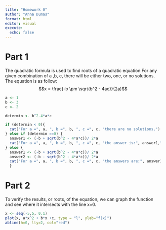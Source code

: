 ```yaml
---
title: "Homework 0"
author: "Anna Dumas"
format: html
editor: visual
execute:
  echo: false
---
```


# Part 1

The quadratic formula is used to find roots of a quadratic equation.For any given combination of a ,b, c, there will be either two, one, or no solutions. 
The equation is as follow: 
$$x = \frac{-b \pm \sqrt{b^2 - 4ac}}{2a}$$

```r
a <- 1
b <- 3
c <- 2

determin <- b^2-4*a*c

if (determin < 0){
  cat("For a =", a, ", b =", b, ", c =", c, "there are no solutions.")
} else if (determin ==0) {
  answer1 <- (-b + sqrt(b^2 - 4*a*c))/ 2*a
  cat("For a =", a, ", b =", b, ", c =", c, "the answer is:", answer1,".")
} else {
  answer1 <- (-b + sqrt(b^2 - 4*a*c))/ 2*a
  answer2 <- (-b - sqrt(b^2 - 4*a*c))/ 2*a
  cat("For a =", a, ", b =", b, ", c =", c, "the answers are:", answer1, "and", answer2)
  }
```

# Part 2

To verify the results, or roots, of the equation, we can graph the function and see where it intersects with the line x=0. 
```r
x <- seq(-5,5, 0.1)
plot(x, a*x^2 + b*x +c, type = "l", ylab="f(x)")
abline(h=0, lty=2, col="red")
```
